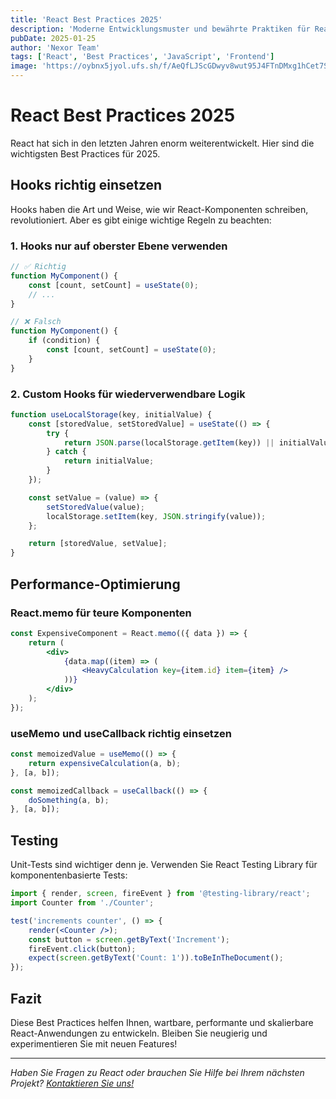 ```yaml
---
title: 'React Best Practices 2025'
description: 'Moderne Entwicklungsmuster und bewährte Praktiken für React-Anwendungen.'
pubDate: 2025-01-25
author: 'Nexor Team'
tags: ['React', 'Best Practices', 'JavaScript', 'Frontend']
image: 'https://oybnx5jyol.ufs.sh/f/AeQfLJScGDwyv8wut95J4FTnDMxg1hCet7Sb3IrzQHp0Aw9X'
---
```


# React Best Practices 2025

React hat sich in den letzten Jahren enorm weiterentwickelt. Hier sind die wichtigsten Best Practices für 2025.

## Hooks richtig einsetzen

Hooks haben die Art und Weise, wie wir React-Komponenten schreiben, revolutioniert. Aber es gibt einige wichtige Regeln zu beachten:

### 1. Hooks nur auf oberster Ebene verwenden

```jsx
// ✅ Richtig
function MyComponent() {
	const [count, setCount] = useState(0);
	// ...
}

// ❌ Falsch
function MyComponent() {
	if (condition) {
		const [count, setCount] = useState(0);
	}
}
```

### 2. Custom Hooks für wiederverwendbare Logik

```jsx
function useLocalStorage(key, initialValue) {
	const [storedValue, setStoredValue] = useState(() => {
		try {
			return JSON.parse(localStorage.getItem(key)) || initialValue;
		} catch {
			return initialValue;
		}
	});

	const setValue = (value) => {
		setStoredValue(value);
		localStorage.setItem(key, JSON.stringify(value));
	};

	return [storedValue, setValue];
}
```

## Performance-Optimierung

### React.memo für teure Komponenten

```jsx
const ExpensiveComponent = React.memo(({ data }) => {
	return (
		<div>
			{data.map((item) => (
				<HeavyCalculation key={item.id} item={item} />
			))}
		</div>
	);
});
```

### useMemo und useCallback richtig einsetzen

```jsx
const memoizedValue = useMemo(() => {
	return expensiveCalculation(a, b);
}, [a, b]);

const memoizedCallback = useCallback(() => {
	doSomething(a, b);
}, [a, b]);
```

## Testing

Unit-Tests sind wichtiger denn je. Verwenden Sie React Testing Library für komponentenbasierte Tests:

```jsx
import { render, screen, fireEvent } from '@testing-library/react';
import Counter from './Counter';

test('increments counter', () => {
	render(<Counter />);
	const button = screen.getByText('Increment');
	fireEvent.click(button);
	expect(screen.getByText('Count: 1')).toBeInTheDocument();
});
```

## Fazit

Diese Best Practices helfen Ihnen, wartbare, performante und skalierbare React-Anwendungen zu entwickeln. Bleiben Sie neugierig und experimentieren Sie mit neuen Features!

---

_Haben Sie Fragen zu React oder brauchen Sie Hilfe bei Ihrem nächsten Projekt? [Kontaktieren Sie uns!](/contact)_
